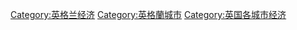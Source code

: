 [[Category:英格兰经济|Category:英格兰经济]]
[[Category:英格蘭城市|Category:英格蘭城市]]
[[Category:英国各城市经济|Category:英国各城市经济]]
